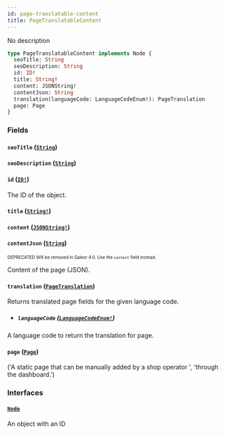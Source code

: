 ```yaml
---
id: page-translatable-content
title: PageTranslatableContent
---
```


No description

```graphql
type PageTranslatableContent implements Node {
  seoTitle: String
  seoDescription: String
  id: ID!
  title: String!
  content: JSONString!
  contentJson: String
  translation(languageCode: LanguageCodeEnum!): PageTranslation
  page: Page
}
```

### Fields

#### `seoTitle` ([`String`](/api-reference/scalars/string.mdx))

#### `seoDescription` ([`String`](/api-reference/scalars/string.mdx))

#### `id` ([`ID!`](/api-reference/scalars/id.mdx))

The ID of the object.

#### `title` ([`String!`](/api-reference/scalars/string.mdx))

#### `content` ([`JSONString!`](/api-reference/scalars/json-string.mdx))

#### `contentJson` ([`String`](/api-reference/scalars/string.mdx))

<sub><sup><span className="deprecatedTag">DEPRECATED</span> Will be removed in Saleor 4.0. Use the `content` field instead.</sup></sub>

Content of the page (JSON).

#### `translation` ([`PageTranslation`](/api-reference/objects/page-translation.mdx))

Returns translated page fields for the given language code.

- ##### `languageCode` ([`LanguageCodeEnum!`](/api-reference/enums/language-code-enum.mdx))

A language code to return the translation for page.

#### `page` ([`Page`](/api-reference/objects/page.mdx))

('A static page that can be manually added by a shop operator ', 'through the dashboard.')

### Interfaces

#### [`Node`](/api-reference/interfaces/node.mdx)

An object with an ID
